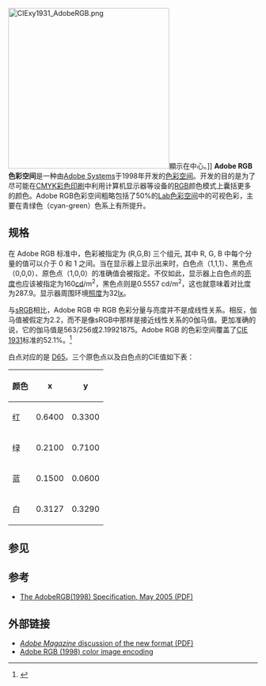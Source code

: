 [[Image:CIExy1931_AdobeRGB.png|325px]]顯示在中心。]]
'''Adobe RGB色彩空间'''是一种由[[Adobe_Systems|Adobe Systems]]于1998年开发的[[色彩空间|色彩空间]]。开发的目的是为了尽可能在[[CMYK|CMYK]][[彩色印刷|彩色印刷]]中利用计算机显示器等设备的[[RGB|RGB]]颜色模式上囊括更多的颜色。Adobe RGB色彩空间粗略包括了50%的[[Lab色彩空间|Lab色彩空间]]中的可视色彩，主要在青绿色（cyan-green）色系上有所提升。

==规格==
在 Adobe RGB 标准中，色彩被指定为 (R,G,B) 三个组元, 其中 R, G, B 中每个分量的值可以介于 0 和 1 之间。当在显示器上显示出来时，白色点（1,1,1）、黑色点（0,0,0）、原色点（1,0,0）的准确值会被指定。不仅如此，显示器上白色点的[[亮度|亮度]]也应该被指定为160[[candela|cd]]/m<sup>2</sup>，黑色点则是0.5557 cd/m<sup>2</sup>，这也就意味着对比度为287.9。显示器周围环境[[照度|照度]]为32[[lux|lx]]。

与[[sRGB|sRGB]]相比，Adobe RGB 中 RGB 色彩分量与亮度并不是成线性关系。相反，伽马值被假定为2.2，而不是像sRGB中那样是接近线性关系的0伽马值。更加准确的说，它的伽马值是563/256或2.19921875。Adobe RGB 的色彩空间覆盖了[[CIE_1931|CIE 1931]]标准的52.1%。<ref name=TVTechnologyDecember2012SuperHiVision>{{cite news |title="Super Hi-Vision" as Next-Generation Television and Its Video Parameters |publisher=Information Display |url=http://www.informationdisplay.org/article.cfm?year=2012&issue=12&file=art6 |accessdate=2013-01-01 |archive-date=2013-01-12 |archive-url=https://archive.is/20130112220145/http://www.informationdisplay.org/article.cfm?year=2012&issue=12&file=art6 |dead-url=yes }}</ref>

白点对应的是 [[CIE_Standard_Illuminant_D65|D65]]。三个原色点以及白色点的CIE值如下表：
{| class="wikitable"
|-
! 颜色
! x
! y
|-
! 红
| 0.6400
| 0.3300
|-
! 绿
| 0.2100
| 0.7100
|-
! 蓝
| 0.1500
| 0.0600
|-
! 白
| 0.3127
| 0.3290
|}

==参见==
{{portal|色彩|计算机科学}}

==参考==
*[http://www.adobe.com/digitalimag/pdfs/AdobeRGB1998.pdf The AdobeRGB(1998) Specification, May 2005 (PDF)]{{Wayback|url=http://www.adobe.com/digitalimag/pdfs/AdobeRGB1998.pdf |date=20150106001852 }}
{{Reflist|2}}

==外部链接==
*[https://web.archive.org/web/20050505000309/http://www.adobe.com/products/adobemag/archive/pdfs/98auhtbf.pdf ''Adobe Magazine'' discussion of the new format (PDF)]
*[http://www.adobe.com/digitalimag/adobergb.html Adobe RGB (1998) color image encoding]{{Wayback|url=http://www.adobe.com/digitalimag/adobergb.html |date=20131115021653 }}

{{色彩空间}}

{{color-stub}}